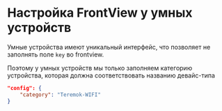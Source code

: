 # Настройка FrontView у умных устройств

Умные устройства имеют уникальный интерфейс, что позволяет не заполнять поле `key` во frontview.

Поэтому у умных устройств мы только заполняем категорию устройства, которая должна соответствовать названию девайс-типа

```json
"config": {
    "category": "Teremok-WIFI"
}
```


